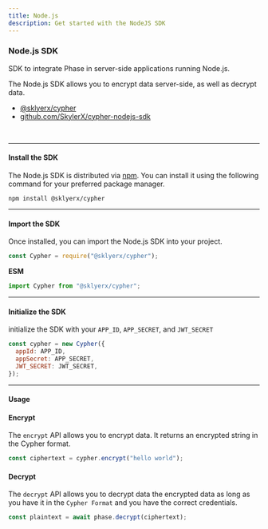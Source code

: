 ```yaml
---
title: Node.js
description: Get started with the NodeJS SDK
---
```



### Node.js SDK

SDK to integrate Phase in server-side applications running Node.js.

The Node.js SDK allows you to encrypt data server-side, as well as decrypt data.

- [@sklyerx/cypher](https://npmjs.org/sklyerx/cypher)
- [github.com/SkylerX/cypher-nodejs-sdk](https://github.org/SkylerX/cypher-nodejs-sdk)

<br />

<Alert text="In order to use the Node.js sdk you will need to create an account and add a new app. You require the APP_ID, APP_SECRET, and JWT_SECRET in order to properly use the app" />

---

#### Install the SDK

The Node.js SDK is distributed via [npm](https://npmjs.org). You can install it using the following command for your preferred package manager.

```
npm install @sklyerx/cypher
```

---

#### Import the SDK

Once installed, you can import the Node.js SDK into your project.

```js
const Cypher = require("@sklyerx/cypher");
```

<strong>ESM</strong>

```js
import Cypher from "@sklyerx/cypher";
```

---

#### Initialize the SDK

initialize the SDK with your `APP_ID`, `APP_SECRET`, and `JWT_SECRET`

```js
const cypher = new Cypher({
  appId: APP_ID,
  appSecret: APP_SECRET,
  JWT_SECRET: JWT_SECRET,
});
```

---

#### Usage

#### Encrypt

The `encrypt` API allows you to encrypt data. It returns an encrypted string in the Cypher format.

```js
const ciphertext = cypher.encrypt("hello world");
```

#### Decrypt

The `decrypt` API allows you to decrypt data the encrypted data as long as you have it in the `Cypher Format` and you have the correct credentials.

```js
const plaintext = await phase.decrypt(ciphertext);
```
